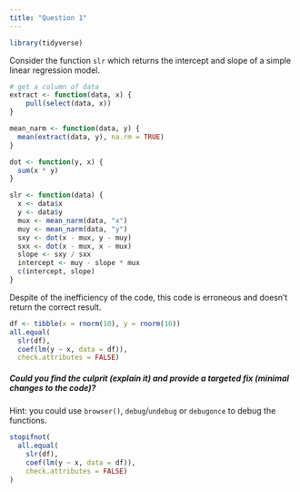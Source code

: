 ```yaml
---
title: "Question 1"
---
```


```r
library(tidyverse)
```

Consider the function `slr` which returns the intercept and slope of a simple linear regression model.

```r
# get a column of data
extract <- function(data, x) {
    pull(select(data, x))
}
```

```r
mean_narm <- function(data, y) {
  mean(extract(data, y), na.rm = TRUE)
}
```

```r
dot <- function(y, x) {
  sum(x * y)
}
```


```r
slr <- function(data) {
  x <- data$x
  y <- data$y
  mux <- mean_narm(data, "x")
  muy <- mean_narm(data, "y")
  sxy <- dot(x - mux, y - muy)
  sxx <- dot(x - mux, x - mux)
  slope <- sxy / sxx
  intercept <- muy - slope * mux
  c(intercept, slope)
}
```

Despite of the inefficiency of the code, this code is erroneous and doesn't return the correct result.

```r
df <- tibble(x = rnorm(10), y = rnorm(10))
all.equal(
  slr(df),
  coef(lm(y ~ x, data = df)),
  check.attributes = FALSE)
```


##### Could you find the culprit (explain it) and provide a targeted fix (minimal changes to the code)?

Hint: you could use `browser()`, `debug`/`undebug` or `debugonce` to debug the functions.





```r
stopifnot(
  all.equal(
    slr(df),
    coef(lm(y ~ x, data = df)),
    check.attributes = FALSE)
)
```

